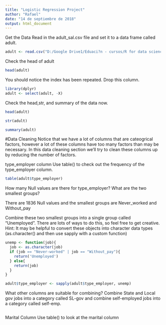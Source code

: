 ```yaml
---
title: "Logistic Regression Project"
author: "Rafael"
date: "14 de septiembre de 2018"
output: html_document
---
```


Get the Data
Read in the adult_sal.csv file and set it to a data frame called adult.
```r
adult <- read.csv("D:/Google Drive1/Eduaci?n - cursos/R for data science/R-Course-HTML-Notes/R-Course-HTML-Notes/R-for-Data-Science-and-Machine-Learning/Training Exercises/Machine Learning Projects/CSV files for ML Projects/adult_sal.csv")
```

Check the head of adult
```r
head(adult)
```

You should notice the index has been repeated. Drop this column.
```r
library(dplyr)
adult <- select(adult, -X)
```

Check the head,str, and summary of the data now.
```r
head(adult)

str(adult)

summary(adult)
```

#Data Cleaning
Notice that we have a lot of columns that are cateogrical factors, however a lot of these columns have too many factors than may be necessary. In this data cleaning section we'll try to clean these columns up by reducing the number of factors.

type_employer column
Use table() to check out the frequency of the type_employer column.

```r
table(adult$type_employer)
```

How many Null values are there for type_employer? What are the two smallest groups?

There are 1836 Null values and the smallest groups are Never_worked and Without_pay

Combine these two smallest groups into a single group called "Unemployed". There are lots of ways to do this, so feel free to get creative. Hint: It may be helpful to convert these objects into character data types (as.character() and then use sapply with a custom function)

```r
unemp <- function(job){
  job <- as.character(job)
  if (job == "Never-worked" | job == "Without_pay"){
    return('Unemployed')
  } else{
    return(job)
  }
}

adult$type_employer <- sapply(adult$type_employer, unemp)

```

What other columns are suitable for combining? Combine State and Local gov jobs into a category called SL-gov and combine self-employed jobs into a category called self-emp.

```r
```


Marital Column
Use table() to look at the marital column

